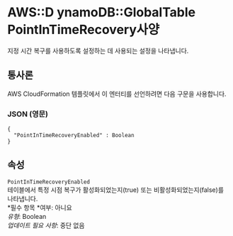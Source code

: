 # AWS::D ynamoDB::GlobalTable PointInTimeRecovery사양

지정 시간 복구를 사용하도록 설정하는 데 사용되는 설정을 나타냅니다.

## 통사론

AWS CloudFormation 템플릿에서 이 엔터티를 선언하려면 다음 구문을 사용합니다.

### JSON (영문)

```
{
  "PointInTimeRecoveryEnabled" : Boolean
}
```

## 속성

`PointInTimeRecoveryEnabled`  
테이블에서 특정 시점 복구가 활성화되었는지(true) 또는 비활성화되었는지(false)를 나타냅니다.  
*필수 항목 *여부: 아니요  
_유형_: Boolean  
_업데이트 필요 사항_: 중단 없음
